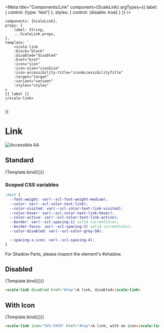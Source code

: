 
<Meta
    title="Components/Link"
    component={ScaleLink}
    argTypes={{
        label: {
            control: {type: 'text'}
        },
        styles: {
            control: {disable: true}
        }
    }}
/>

    components: {ScaleLink},
    props: {
        label: String,
        ...ScaleLink.props,
    },
    template: `
        <scale-link
        :block="block"
        :disabled="disabled"
        :href="href"
        :icon="icon"
        :icon-size="iconSize"
        :icon-accessibility-title="iconAccessibilityTitle"
        :target="target"
        :variant="variant"
        :styles="styles"
    >
    {{ label }}
    </scale-link>
    `
})

<div style={{display: 'inline-flex', alignItems: 'center', justifyContent: 'space-between', width: '100%'}}>
    <h1>Link</h1>
    <img src="assets/aa.png" alt="Accessible AA" />
</div>

## Standard

<Canvas withSource="none">
    <Story
        name="Standard"
        args={{
            label: 'A link',
            href: '#top'
        }}>
        {Template.bind({})}
    </Story>
</Canvas>

<ArgsTable story="Standard"/>

### Scoped CSS variables

```css
:host {
  --font-weight: var(--scl-font-weight-medium);
  --color: var(--scl-color-text-link);
  --color-visited: var(--scl-color-text-link-visited);
  --color-hover: var(--scl-color-text-link-hover);
  --color-active: var(--scl-color-text-link-active);
  --border: var(--scl-spacing-1) solid currentColor;
  --border-focus: var(--scl-spacing-2) solid currentColor;
  --color-disabled: var(--scl-color-grey-50);

  --spacing-x-icon: var(--scl-spacing-4);
}
```

For Shadow Parts, please inspect the element's #shadow.

## Disabled

<Canvas withSource="none">
    <Story
        name="Disabled"
        args={{
            label: 'A link, disabled',
            disabled: true,
            href: '#top'
        }}
    >
    {Template.bind({})}
    </Story>
</Canvas>

```html
<scale-link disabled href="#top">A link, disabled</scale-link>
```


## With Icon

<Canvas withSource="none">
    <Story
        name="With Icon"
        args={{
            label: 'A link, with an icon',
            icon: ICON,
            href: '#top',
            iconAccessibilityTitle: 'open link in new tab'
        }}>
        {Template.bind({})}
    </Story>
</Canvas>

```html
<scale-link icon="SVG-PATH" href="#top">A link, with an icon</scale-link>
```
